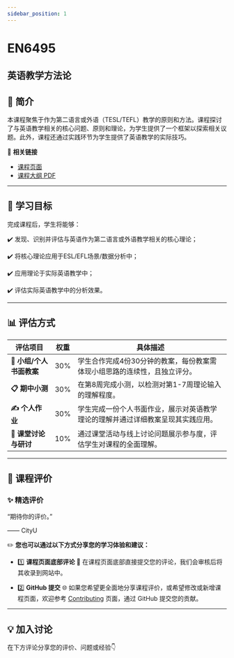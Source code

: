 ```yaml
---
sidebar_position: 1
---
```


# EN6495
## 英语教学方法论

## **📘 简介**
本课程聚焦于作为第二语言或外语（TESL/TEFL）教学的原则和方法。课程探讨了与英语教学相关的核心问题、原则和理论，为学生提供了一个框架以探索相关议题。此外，课程还通过实践环节为学生提供了英语教学的实际技巧。

🔗 **相关链接**
- [课程页面](https://www.cityu.edu.hk/catalogue/pg/202425/course/EN6495.htm)
- [课程大纲 PDF](https://www.cityu.edu.hk/catalogue/pg/202425/course/EN6495.pdf)

---

## **🎯 学习目标**

完成课程后，学生将能够：

✔️ 发现、识别并评估与英语作为第二语言或外语教学相关的核心理论；

✔️ 将核心理论应用于ESL/EFL场景/数据分析中；

✔️ 应用理论于实际英语教学中；

✔️ 评估实际英语教学中的分析效果。

---

## **📊 评估方式**

| **评估项目**                | **权重** | **具体描述**                                                                                  |
|----------------------------|---------|---------------------------------------------------------------------------------------------|
| **📑 小组/个人书面教案**     | 30%     | 学生合作完成4份30分钟的教案，每份教案需体现小组思路的连续性，且独立评分。                                      |
| **📋 期中小测**             | 30%     | 在第8周完成小测，以检测对第1-7周理论输入的理解程度。                                              |
| **✍️ 个人作业**             | 30%     | 学生完成一份个人书面作业，展示对英语教学理论的理解并通过详细教案呈现其实践应用。                                |
| **💬 课堂讨论与研讨**        | 10%     | 通过课堂活动与线上讨论问题展示参与度，评估学生对课程的全面理解。                                         |

---

## **💬 课程评价**

### ✨ **精选评价**
<div className={commentStyles.commentBox}>
    <p className={commentStyles.commentText}>
        “期待你的评价。”
    </p>
    <p className={commentStyles.commentAuthor}>—— CityU</p>
</div>

✏️ **您也可以通过以下方式分享您的学习体验和建议：**

- 1️⃣ **课程页面底部评论**
💬 在课程页面底部直接提交您的评论，我们会审核后将其收录到网站中。

- 2️⃣ **GitHub 提交**
🌐 如果您希望更全面地分享课程评价，或希望修改或新增课程页面，欢迎参考 [Contributing](https://penjc.github.io/CityU/contributing) 页面，通过 GitHub 提交您的贡献。

---

## **💡 加入讨论**

在下方评论分享您的评价、问题或经验👇
<Utterances />

